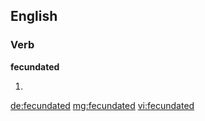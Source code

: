 ==English==

===Verb===
'''fecundated'''

# {{past of|fecundate}}

[[de:fecundated]]
[[mg:fecundated]]
[[vi:fecundated]]